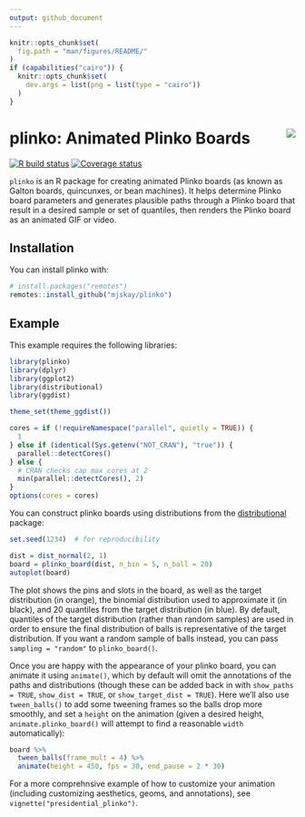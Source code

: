 ```yaml
---
output: github_document
---
```


```r
knitr::opts_chunk$set(
  fig.path = "man/figures/README/"
)
if (capabilities("cairo")) {
  knitr::opts_chunk$set(
    dev.args = list(png = list(type = "cairo"))
  )
}
```

# plinko: Animated Plinko Boards <img id="tidybayes_logo" src="man/figures/logo.svg" align="right" />

<!-- badges: start -->
[![R build status](https://github.com/mjskay/plinko/workflows/R-CMD-check/badge.svg)](https://github.com/mjskay/plinko/actions)
[![Coverage status](https://codecov.io/gh/mjskay/plinko/branch/master/graph/badge.svg)](https://codecov.io/github/mjskay/plinko?branch=master)
<!-- badges: end -->

`plinko` is an R package for creating animated Plinko boards (as known as Galton 
boards, quincunxes, or bean machines). It helps determine Plinko board parameters
and generates plausible paths through a Plinko board that result in a desired
sample or set of quantiles, then renders the Plinko board as an animated GIF or 
video.

## Installation

You can install plinko with:

```r
# install.packages("remotes")
remotes::install_github("mjskay/plinko")
```

## Example

This example requires the following libraries:

```r
library(plinko)
library(dplyr)
library(ggplot2)
library(distributional)
library(ggdist)

theme_set(theme_ggdist())
```

```r
cores = if (!requireNamespace("parallel", quietly = TRUE)) {
  1
} else if (identical(Sys.getenv("NOT_CRAN"), "true")) {
  parallel::detectCores()
} else {
  # CRAN checks cap max cores at 2
  min(parallel::detectCores(), 2)
}
options(cores = cores)
```

You can construct plinko boards using distributions from the 
[distributional](https://pkg.mitchelloharawild.com/distributional/) package:

```r
set.seed(1234)  # for reproducibility

dist = dist_normal(2, 1)
board = plinko_board(dist, n_bin = 5, n_ball = 20)
autoplot(board)
```

The plot shows the pins and slots in the board, as well as the target distribution
(in orange), the binomial distribution used to approximate it (in black), and
20 quantiles from the target distribution (in blue). By default, quantiles of the
target distribution (rather than random samples) are used in order to ensure
the final distribution of balls is representative of the target distribution.
If you want a random sample of balls instead, you can pass `sampling = "random"`
to `plinko_board()`.

Once you are happy with the appearance of your plinko board, you can animate it
using `animate()`, which by default will omit the annotations of the paths 
and distributions (though these can be added back in with `show_paths = TRUE`, 
`show_dist = TRUE`, or `show_target_dist = TRUE`).
Here we'll also use `tween_balls()` to add some tweening frames so the balls drop
more smoothly, and set a `height` on the animation (given a desired height,
`animate.plinko_board()` will attempt to find a reasonable `width` automatically):

```r
board %>%
  tween_balls(frame_mult = 4) %>%
  animate(height = 450, fps = 30, end_pause = 2 * 30)
```

For a more comprehnsive example of how to customize your animation (including
customizing aesthetics, geoms, and annotations), see `vignette("presidential_plinko")`.
